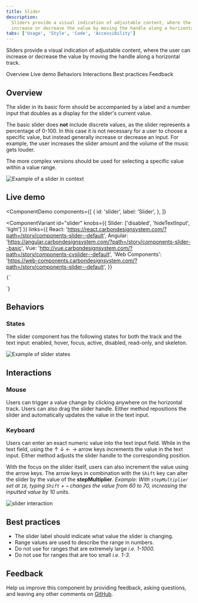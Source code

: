 ```yaml
---
title: Slider
description:
  Sliders provide a visual indication of adjustable content, where the user can
  increase or decrease the value by moving the handle along a horizontal track.
tabs: ['Usage', 'Style', 'Code', 'Accessibility']
---
```


<PageDescription>

Sliders provide a visual indication of adjustable content, where the user can
increase or decrease the value by moving the handle along a horizontal track.

</PageDescription>

<AnchorLinks>

<AnchorLink>Overview</AnchorLink>
<AnchorLink>Live demo</AnchorLink>
<AnchorLink>Behaviors</AnchorLink>
<AnchorLink>Interactions</AnchorLink>
<AnchorLink>Best practices</AnchorLink>
<AnchorLink>Feedback</AnchorLink>

</AnchorLinks>

## Overview

The slider in its basic form should be accompanied by a label and a number input
that doubles as a display for the slider's current value.

The basic slider does **not** include discrete values, as the slider represents
a percentage of 0-100. In this case it is not necessary for a user to choose a
specific value, but instead generally increase or decrease an input. For
example, the user increases the slider amount and the volume of the music gets
louder.

The more complex versions should be used for selecting a specific value within a
value range.

<Row>
<Column colLg={8}>

![Example of a slider in context](images/slider-usage-overview.png)

</Column>
</Row>

## Live demo

<ComponentDemo
  components={[
    {
      id: 'slider',
      label: 'Slider',
    },
  ]}
>
  <ComponentVariant
    id="slider"
    knobs={{ Slider: ['disabled', 'hideTextInput', 'light'] }}
    links={{
      React:
        'https://react.carbondesignsystem.com/?path=/story/components-slider--default',
      Angular:
        'https://angular.carbondesignsystem.com/?path=/story/components-slider--basic',
      Vue: 'http://vue.carbondesignsystem.com/?path=/story/components-cvslider--default',
      'Web Components':
        'https://web-components.carbondesignsystem.com/?path=/story/components-slider--default',
    }}
  >
    {`
  <div className="some-container">
<Slider
  ariaLabelInput="Label for slider value"
  id="slider"
  labelText="Slider label"
  max={100}
  min={0}
  step={1}
  stepMuliplier={4}
  value={50}
/>
</div>
  `}
  </ComponentVariant>
</ComponentDemo>

## Behaviors

### States

The slider component has the following states for both the track and the text
input: enabled, hover, focus, active, disabled, read-only, and skeleton.

<Row>
<Column colLg={8}>

![Example of slider states](images/slider-usage-states.png)

</Column>
</Row>

## Interactions

### Mouse

Users can trigger a value change by clicking anywhere on the horizontal track.
Users can also drag the slider handle. Either method repositions the slider and
automatically updates the value in the text input.

### Keyboard

Users can enter an exact numeric value into the text input field. While in the
text field, using the ↑ ↓ ← → arrow keys increments the value in the text input.
Either method adjusts the slider handle to the corresponding position.

With the focus on the slider itself, users can also increment the value using
the arrow keys. The arrow keys in combination with the `Shift` key can alter the
slider by the value of the **stepMultiplier**. _Example: With `stepMultiplier`
set at `10`, typing `Shift` + `→` changes the value from 60 to 70, increasing
the inputted value by 10 units._

<Row>
<Column colLg={8}>

![slider interaction](images/slider-usage-animation-1.gif)

</Column>
</Row>

## Best practices

- The slider label should indicate what value the slider is changing.
- Range values are used to describe the range in numbers.
- Do not use for ranges that are extremely large _i.e. 1-1000_.
- Do not use for ranges that are too small _i.e. 1-3_.

## Feedback

Help us improve this component by providing feedback, asking questions, and
leaving any other comments on
[GitHub](https://github.com/carbon-design-system/carbon-website/issues/new?assignees=&labels=feedback&template=feedback.md).
